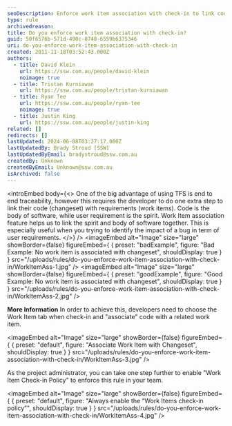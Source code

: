 ```yaml
---
seoDescription: Enforce work item association with check-in to link code changes to user requirements and ensure end-to-end traceability in your TFS project.
type: rule
archivedreason:
title: Do you enforce work item association with check-in?
guid: 50f6576b-571d-490c-8748-6559b6375346
uri: do-you-enforce-work-item-association-with-check-in
created: 2011-11-18T03:52:43.000Z
authors:
  - title: David Klein
    url: https://ssw.com.au/people/david-klein
    noimage: true
  - title: Tristan Kurniawan
    url: https://ssw.com.au/people/tristan-kurniawan
  - title: Ryan Tee
    url: https://ssw.com.au/people/ryan-tee
    noimage: true
  - title: Justin King
    url: https://ssw.com.au/people/justin-king
related: []
redirects: []
lastUpdated: 2024-06-08T03:27:17.000Z
lastUpdatedBy: Brady Stroud [SSW]
lastUpdatedByEmail: bradystroud@ssw.com.au
createdBy: Unknown
createdByEmail: Unknown@ssw.com.au
isArchived: false
---
```


<introEmbed
  body={<>
One of the big advantage of using TFS is end to end traceability, however this requires the developer to do one extra step to link their code (changeset) with requirements (work items). Code is the body of software, while user requirement is the spirit. Work Item association feature helps us to link the spirit and body of software together. This is especially useful when you trying to identify the impact of a bug in term of user requirements.
  </>}
/>
<imageEmbed
  alt="Image"
  size="large"
  showBorder={false}
  figureEmbed={ {
    preset: "badExample",
    figure: "Bad Example: No work item is associated with changeset",
    shouldDisplay: true
  } }
  src="/uploads/rules/do-you-enforce-work-item-association-with-check-in/WorkItemAss-1.jpg"
/>
<imageEmbed
  alt="Image"
  size="large"
  showBorder={false}
  figureEmbed={ {
    preset: "goodExample",
    figure: "Good Example: No work item is associated with changeset",
    shouldDisplay: true
  } }
  src="/uploads/rules/do-you-enforce-work-item-association-with-check-in/WorkItemAss-2.jpg"
/>

**More Information**
In order to achieve this, developers need to choose the Work Item tab when check-in and "associate" code with a related work item.


<imageEmbed
  alt="Image"
  size="large"
  showBorder={false}
  figureEmbed={ {
    preset: "default",
    figure: "Associate Work Item with Changeset",
    shouldDisplay: true
  } }
  src="/uploads/rules/do-you-enforce-work-item-association-with-check-in/WorkItemAss-3.jpg"
/>

As the project administrator, you can take one step further to enable "Work Item Check-in Policy" to enforce this rule in your team.


<imageEmbed
  alt="Image"
  size="large"
  showBorder={false}
  figureEmbed={ {
    preset: "default",
    figure: "Always enable the “Work Items check-in policy”",
    shouldDisplay: true
  } }
  src="/uploads/rules/do-you-enforce-work-item-association-with-check-in/WorkItemAss-4.jpg"
/>
